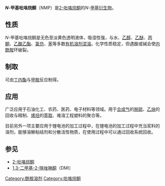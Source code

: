 {{DISPLAYTITLE:''N''-甲基吡咯烷酮}}{{Chembox
|   Name = ''N''-甲基吡咯烷酮
|   NameEn = Methylpyrrolidone
|   ImageFile = N-Methylpyrrolidone Structural Formulae.png
|   ImageSize = 115px
|   ImageName = ''N''-甲基吡咯烷酮的结构
|   IUPACName = 1-Methyl-2-pyrrolidone
|   OtherNames = 1-甲基-2-吡咯烷酮、<br />''N''-甲基-2-吡咯烷酮
|   Abbreviations = NMP
|Section1={{Chembox Identifiers
| ChemSpiderID_Ref = {{chemspidercite|correct|chemspider}}
| ChemSpiderID = 12814
| PubChem = 13387
| UNII_Ref = {{fdacite|correct|FDA}}
| UNII = JR9CE63FPM
| KEGG_Ref = {{keggcite|correct|kegg}}
| KEGG = C11118
| InChI = 1/C5H9NO/c1-6-4-2-3-5(6)7/h2-4H2,1H3
| InChIKey = SECXISVLQFMRJM-UHFFFAOYAL
| ChEMBL_Ref = {{ebicite|correct|EBI}}
| ChEMBL = 12543
| StdInChI_Ref = {{stdinchicite|correct|chemspider}}
| StdInChI = 1S/C5H9NO/c1-6-4-2-3-5(6)7/h2-4H2,1H3
| StdInChIKey_Ref = {{stdinchicite|correct|chemspider}}
| StdInChIKey = SECXISVLQFMRJM-UHFFFAOYSA-N
| CASNo_Ref = {{cascite|correct|CAS}}
| CASNo = 872-50-4
| ChEBI_Ref = {{ebicite|correct|EBI}}
| ChEBI = 7307
| SMILES = CN1CCCC1=O
  }}
|Section2 = {{Chembox Properties
|   Formula = C<sub>5</sub>H<sub>9</sub>NO
|   MolarMass = 99.13 
|   Density = 1.028 g/cm<sup>3</sup>
|   MeltingPt = −24 °C
|   BoilingPt = 202 - 204 °C
|   RefractIndex = 1.4700
  }}
| Section7 = {{Chembox Hazards
|   NFPA-H = 1
|   NFPA-F = 2
|   NFPA-R = 1
  }}
}}

'''''N''-甲基吡咯烷酮'''（NMP）是[[2-吡咯烷酮|2-吡咯烷酮]]的''N''-[[甲基|甲基]][[衍生物|衍生物]]。

== 性质 ==
''N''-甲基吡咯烷酮是无色至淡黄色透明液体，吸湿性强，与水、[[乙醇|乙醇]]、[[乙醚|乙醚]]、[[丙酮|丙酮]]、[[乙酸乙酯|乙酸乙酯]]、[[氯仿|氯仿]]、[[苯|苯]]等多数[[有机溶剂|有机溶剂]][[混溶|混溶]]。化学性质稳定，但遇酸或碱会使[[内酰胺|内酰胺]]环破裂。

== 制取 ==
可由[[丁内酯|丁内酯]]与[[甲胺|甲胺]]反应制得。

== 应用 ==
广泛应用于石油化工、农药、医药、电子材料等领域。用于[[合成气|合成气]]的[[脱硫|脱硫]]、[[乙炔|乙炔]]的回收与精制、[[烯烃|烯烃]]的[[萃取|萃取]]、难溶工程塑料的聚合等。

目前另外一项主要应用于锂电池的加工过程中，在锂电池的加工过程中充当浆料的溶剂，能够溶解粘结剂和分散活性物质，在使用过程中可以通过回收系统回收。

== 参见 ==
* [[2-吡咯烷酮|2-吡咯烷酮]]
* [[1,3-二甲基-2-咪唑啉酮|1,3-二甲基-2-咪唑啉酮]]（DMI）

[[Category:酰胺溶剂|Category:酰胺溶剂]]
[[Category:吡咯烷酮|Category:吡咯烷酮]]